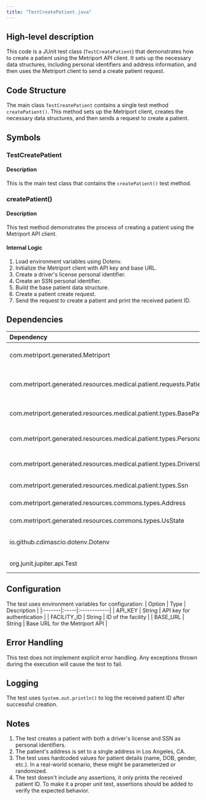 ```yaml
---
title: "TestCreatePatient.java"
---
```


## High-level description
This code is a JUnit test class (`TestCreatePatient`) that demonstrates how to create a patient using the Metriport API client. It sets up the necessary data structures, including personal identifiers and address information, and then uses the Metriport client to send a create patient request.

## Code Structure
The main class `TestCreatePatient` contains a single test method `createPatient()`. This method sets up the Metriport client, creates the necessary data structures, and then sends a request to create a patient.

## Symbols

### TestCreatePatient
#### Description
This is the main test class that contains the `createPatient()` test method.

### createPatient()
#### Description
This test method demonstrates the process of creating a patient using the Metriport API client.

#### Internal Logic
1. Load environment variables using Dotenv.
2. Initialize the Metriport client with API key and base URL.
3. Create a driver's license personal identifier.
4. Create an SSN personal identifier.
5. Build the base patient data structure.
6. Create a patient create request.
7. Send the request to create a patient and print the received patient ID.

## Dependencies
| Dependency | Purpose |
|:-----------|:--------|
| com.metriport.generated.Metriport | Main Metriport API client |
| com.metriport.generated.resources.medical.patient.requests.PatientCreate | Patient creation request structure |
| com.metriport.generated.resources.medical.patient.types.BasePatient | Base patient data structure |
| com.metriport.generated.resources.medical.patient.types.PersonalIdentifier | Personal identifier structure |
| com.metriport.generated.resources.medical.patient.types.DriversLicense | Driver's license structure |
| com.metriport.generated.resources.medical.patient.types.Ssn | SSN structure |
| com.metriport.generated.resources.commons.types.Address | Address structure |
| com.metriport.generated.resources.commons.types.UsState | US state enumeration |
| io.github.cdimascio.dotenv.Dotenv | Environment variable loading |
| org.junit.jupiter.api.Test | JUnit 5 test annotation |

## Configuration
The test uses environment variables for configuration:
| Option | Type | Description |
|:-------|:-----|:------------|
| API_KEY | String | API key for authentication |
| FACILITY_ID | String | ID of the facility |
| BASE_URL | String | Base URL for the Metriport API |

## Error Handling
This test does not implement explicit error handling. Any exceptions thrown during the execution will cause the test to fail.

## Logging
The test uses `System.out.println()` to log the received patient ID after successful creation.

## Notes
1. The test creates a patient with both a driver's license and SSN as personal identifiers.
2. The patient's address is set to a single address in Los Angeles, CA.
3. The test uses hardcoded values for patient details (name, DOB, gender, etc.). In a real-world scenario, these might be parameterized or randomized.
4. The test doesn't include any assertions, it only prints the received patient ID. To make it a proper unit test, assertions should be added to verify the expected behavior.